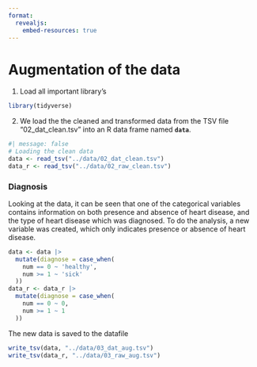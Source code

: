 ```yaml
---
format:
  revealjs:
    embed-resources: true
---
```

# Augmentation of the data

1.  Load all important library's

```r
library(tidyverse)
```

2.  We load the the cleaned and transformed data from the TSV file "02_dat_clean.tsv" into an R data frame named **`data`**.

```r
#| message: false
# Loading the clean data
data <- read_tsv("../data/02_dat_clean.tsv")
data_r <- read_tsv("../data/02_raw_clean.tsv")
```

### Diagnosis

Looking at the data, it can be seen that one of the categorical variables contains information on both presence and absence of heart disease, and the type of heart disease which was diagnosed. To do the analysis, a new variable was created, which only indicates presence or absence of heart disease.

```r
data <- data |> 
  mutate(diagnose = case_when(
    num == 0 ~ 'healthy',
    num >= 1 ~ 'sick'
  ))
data_r <- data_r |> 
  mutate(diagnose = case_when(
    num == 0 ~ 0,
    num >= 1 ~ 1
  ))

```

The new data is saved to the datafile

```r
write_tsv(data, "../data/03_dat_aug.tsv")
write_tsv(data_r, "../data/03_raw_aug.tsv")
```
